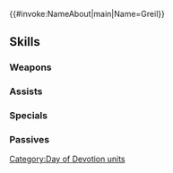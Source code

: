 {{#invoke:NameAbout|main|Name=Greil}}{{HeroPage Tabs}}
{{Hero Infobox
|Name=Greil
|Title=Heroic Exemplar
|GrowthModifier=
|WeaponType=Green Axe
|Origin=Fire Emblem: Path of Radiance
|Gender=Male
|MoveType=Armored
|actorJP=長嶝高士
|actorEN=Frank Todaro
|artist=Daisuke Izuka
|additionDate=February 8, 2019
|releaseDate=February 8, 2019
|TagID=愛の祭グレイル
|InternalID=340
|Properties=special,specRate_202302
|cv1=8
|cv2=100450
|description=The first leader of the Greil Mercenaries. Father of Ike and Mist. Will meet his family again at the Day of Devotion festival. Appears in Fire Emblem: Path of Radiance.
}}
{{Stats Page
|Lv1HP=23|Lv1ATK=11|Lv1SPD=5|Lv1DEF=10|Lv1RES=6
|GRHP=55|GRATK=70|GRSPD=30|GRDEF=65|GRRES=55
}}
==Skills==
===Weapons===
{{Weapons Table
|weapon1=Iron Axe
|weapon1Default=1
|weapon1Unlock=1
|weapon2=Steel Axe
|weapon2Default=3
|weapon2Unlock=2
|weapon3=Faithful Axe
|weapon3Default=4
|weapon3Unlock=3
|weapon4=Faithful Axe+
|weapon4Default=5
|weapon4Unlock=5
}}
===Assists===
{{Assists Table}}
===Specials===
{{Specials Table
|special1=New Moon
|special1Default=4
|special1Unlock=3
|special2=Luna
|special2Default=
|special2Unlock=4
|special3=Aether
|special3Default=
|special3Unlock=5
}}
===Passives===
{{Passives Table
|passiveA1=Fury 1
|passiveA2=Fury 2
|passiveA3=Fury 3
|passiveA4=Fury 4
|passiveA1Unlock=2
|passiveA2Unlock=3
|passiveA3Unlock=4
|passiveA4Unlock=5
|passiveB1=Wary Fighter 1
|passiveB2=Wary Fighter 2
|passiveB3=Wary Fighter 3
|passiveB1Unlock=1
|passiveB2Unlock=2
|passiveB3Unlock=4
|passiveC1=Armor March 1
|passiveC2=Armor March 2
|passiveC3=Armor March 3
|passiveC1Unlock=3
|passiveC2Unlock=4
|passiveC3Unlock=5
}}
{{Heroes Navbox}}
[[Category:Day of Devotion units]]